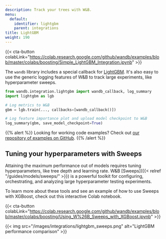 ```yaml
---
description: Track your trees with W&B.
menu:
  default:
    identifier: lightgbm
    parent: integrations
title: LightGBM
weight: 190
---
```


{{< cta-button colabLink="https://colab.research.google.com/github/wandb/examples/blob/master/colabs/boosting/Simple_LightGBM_Integration.ipynb" >}}

The `wandb` library includes a special callback for [LightGBM](https://lightgbm.readthedocs.io/en/latest/). It's also easy to use the generic logging features of W&B to track large experiments, like hyperparameter sweeps.

```python
from wandb.integration.lightgbm import wandb_callback, log_summary
import lightgbm as lgb

# Log metrics to W&B
gbm = lgb.train(..., callbacks=[wandb_callback()])

# Log feature importance plot and upload model checkpoint to W&B
log_summary(gbm, save_model_checkpoint=True)
```

{{% alert %}}
Looking for working code examples? Check out [our repository of examples on GitHub](https://github.com/wandb/examples/tree/master/examples/boosting-algorithms).
{{% /alert %}}

## Tuning your hyperparameters with Sweeps

Attaining the maximum performance out of models requires tuning hyperparameters, like tree depth and learning rate. W&B [Sweeps]({{< relref "/guides/models/sweeps/" >}}) is a powerful toolkit for configuring, orchestrating, and analyzing large hyperparameter testing experiments.

To learn more about these tools and see an example of how to use Sweeps with XGBoost, check out this interactive Colab notebook.

{{< cta-button colabLink="https://colab.research.google.com/github/wandb/examples/blob/master/colabs/boosting/Using_W%26B_Sweeps_with_XGBoost.ipynb" >}}

{{< img src="/images/integrations/lightgbm_sweeps.png" alt="LightGBM performance comparison" >}}